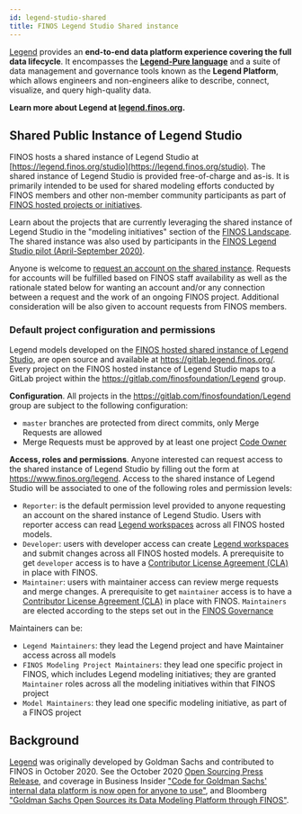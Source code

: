 ```yaml
---
id: legend-studio-shared
title: FINOS Legend Studio Shared instance
---
```



[Legend](https://github.com/finos/legend) provides an **end-to-end data platform experience covering the full data lifecycle**. It encompasses the [**Legend-Pure language**](https://github.com/finos/legend-pure) and a suite of data management and governance tools known as the **Legend Platform**, which allows engineers and non-engineers alike to describe, connect, visualize, and query high-quality data. 

**Learn more about Legend at [legend.finos.org](https://legend.finos.org).**

## Shared Public Instance of Legend Studio
FINOS hosts a shared instance of Legend Studio at [https://legend.finos.org/studio](https://legend.finos.org/studio). The shared instance of Legend Studio is provided free-of-charge and as-is. It is primarily intended to be used for shared modeling efforts conducted by FINOS members and other non-member community participants as part of [FINOS hosted projects or initiatives](https://landscape.finos.org/).

Learn about the projects that are currently leveraging the shared instance of Legend Studio in the "modeling initiatives" section of the [FINOS Landscape](https://landscape.finos.org/). The shared instance was also used by participants in the [FINOS Legend Studio pilot (April-September 2020)](https://www.finos.org/press/goldman-sachs-open-sources-its-data-modeling-platform-through-finos). 

Anyone is welcome to [request an account on the shared instance](https://www.finos.org/legend). Requests for accounts will be fulfilled based on FINOS staff availability as well as the rationale stated below for wanting an account and/or any connection between a request and the work of an ongoing FINOS project. Additional consideration will be also given to account requests from FINOS members.

### Default project configuration and permissions

Legend models developed on the [FINOS hosted shared instance of Legend Studio](https://legend.finos.org/studio), are open source and available at https://gitlab.legend.finos.org/. Every project on the FINOS hosted instance of Legend Studio maps to a GitLab project within the https://gitlab.com/finosfoundation/Legend group.

**Configuration**. All projects in the https://gitlab.com/finosfoundation/Legend group are subject to the following configuration:
- `master` branches are protected from direct commits, only Merge Requests are allowed
- Merge Requests must be approved by at least one project [Code Owner](https://docs.gitlab.com/ee/user/project/code_owners.html)

**Access, roles and permissions**. Anyone interested can request access to the shared instance of Legend Studio by filling out the form at https://www.finos.org/legend. Access to the shared instance of Legend Studio will be associated to one of the following roles and permission levels:

- `Reporter`: is the default permission level provided to anyone requesting an account on the shared instance of Legend Studio. Users with reporter access can read [Legend workspaces](https://legend.finos.org/docs/studio/create-workspace) across all FINOS hosted models.
- `Developer`: users with developer access can create [Legend workspaces](https://legend.finos.org/docs/studio/create-workspace) and submit changes across all FINOS hosted models. A prerequisite to get `developer` access is to have a [Contributor License Agreement (CLA)](https://finosfoundation.atlassian.net/wiki/spaces/FINOS/pages/75530375/Contribution+Compliance+Requirements) in place with FINOS.
- `Maintainer`: users with maintainer access can review merge requests and merge changes. A prerequisite to get `maintainer` access is to have a [Contributor License Agreement (CLA)](https://finosfoundation.atlassian.net/wiki/spaces/FINOS/pages/75530375/Contribution+Compliance+Requirements) in place with FINOS. `Maintainers` are elected according to the steps set out in the [FINOS Governance](https://github.com/finos/community/blob/master/governance/Software-Projects/CONTRIBUTING.template.md)

Maintainers can be:
- `Legend Maintainers`: they lead the Legend project and have Maintainer access across all models
- `FINOS Modeling Project Maintainers`: they lead one specific project in FINOS, which includes Legend modeling initiatives; they are granted `Maintainer` roles across all the modeling initiatives within that FINOS project
- `Model Maintainers`: they lead one specific modeling initiative, as part of a FINOS project

## Background
[Legend](https://github.com/finos/legend) was originally developed by Goldman Sachs and contributed to FINOS in October 2020. See the October 2020 [Open Sourcing Press Release](https://www.finos.org/press/goldman-sachs-open-sources-its-data-modeling-platform-through-finos), and coverage in Business Insider ["Code for Goldman Sachs' internal data platform is now open for anyone to use"](https://www.businessinsider.com/code-for-goldmans-data-platform-legend-open-sharing-github-2020-10), and Bloomberg ["Goldman Sachs Open Sources its Data Modeling Platform through FINOS"](https://www.bloomberg.com/press-releases/2020-10-19/goldman-sachs-open-sources-its-data-modeling-platform-through-finos).
